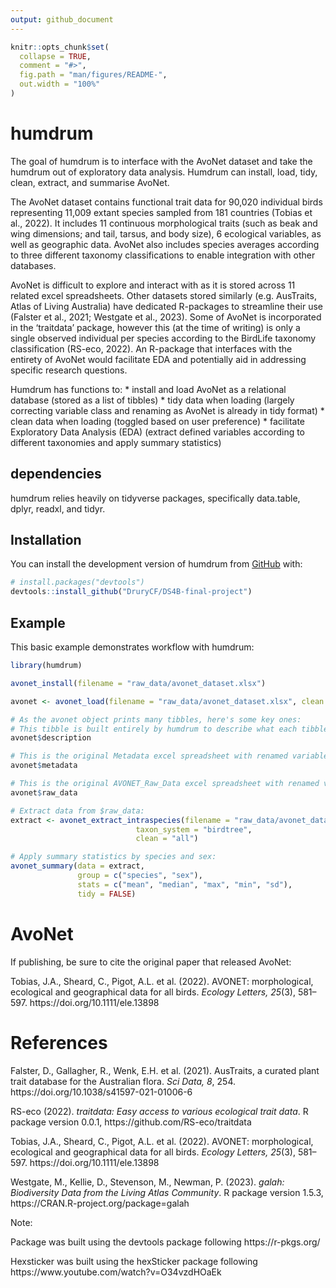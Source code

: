 ```yaml
---
output: github_document
---
```


<!-- README.md is generated from README.Rmd. Please edit that file -->

```r
knitr::opts_chunk$set(
  collapse = TRUE,
  comment = "#>",
  fig.path = "man/figures/README-",
  out.width = "100%"
)
```

# humdrum

<!-- badges: start -->
<!-- badges: end -->

The goal of humdrum is to interface with the AvoNet dataset and take the humdrum out of exploratory data analysis. Humdrum can install, load, tidy, clean, extract, and summarise AvoNet.

The AvoNet dataset contains functional trait data for 90,020 individual birds representing 11,009 extant species sampled from 181 countries (Tobias et al., 2022). It includes 11 continuous morphological traits (such as beak and wing dimensions; and tail, tarsus, and body size), 6 ecological variables, as well as geographic data. AvoNet also includes species averages according to three different taxonomy classifications to enable integration with other databases.

AvoNet is difficult to explore and interact with as it is stored across 11 related excel spreadsheets. Other datasets stored similarly (e.g. AusTraits, Atlas of Living Australia) have dedicated R-packages to streamline their use (Falster et al., 2021; Westgate et al., 2023). Some of AvoNet is incorporated in the 'traitdata' package, however this (at the time of writing) is only a single observed individual per species according to the BirdLife taxonomy classification (RS-eco, 2022). An R-package that interfaces with the entirety of AvoNet would facilitate EDA and potentially aid in addressing specific research questions.

Humdrum has functions to:
* install and load AvoNet as a relational database (stored as a list of tibbles)
* tidy data when loading (largely correcting variable class and renaming as AvoNet is already in tidy format)
* clean data when loading (toggled based on user preference)
* facilitate Exploratory Data Analysis (EDA) (extract defined variables according to different taxonomies and apply summary statistics)

## dependencies

humdrum relies heavily on tidyverse packages, specifically data.table, dplyr, readxl, and tidyr.

## Installation

You can install the development version of humdrum from [GitHub](https://github.com/DruryCF/DS4B-final-project) with:

``` r
# install.packages("devtools")
devtools::install_github("DruryCF/DS4B-final-project")
```

## Example

This basic example demonstrates workflow with humdrum:

```r
library(humdrum)

avonet_install(filename = "raw_data/avonet_dataset.xlsx")

avonet <- avonet_load(filename = "raw_data/avonet_dataset.xlsx", clean = "all")

# As the avonet object prints many tibbles, here's some key ones:
# This tibble is built entirely by humdrum to describe what each tibble contains:
avonet$description 

# This is the original Metadata excel spreadsheet with renamed variables:
avonet$metadata

# This is the original AVONET_Raw_Data excel spreadsheet with renamed variables and excluded observations outlined in the avonet_exclude object written to the global environment (also removes empty variables with embargoed data):
avonet$raw_data

# Extract data from $raw_data:
extract <- avonet_extract_intraspecies(filename = "raw_data/avonet_dataset.xlsx",
                            taxon_system = "birdtree",
                            clean = "all")

# Apply summary statistics by species and sex:
avonet_summary(data = extract,
               group = c("species", "sex"),
               stats = c("mean", "median", "max", "min", "sd"),
               tidy = FALSE)
```

# AvoNet

If publishing, be sure to cite the original paper that released AvoNet:

Tobias, J.A., Sheard, C., Pigot, A.L. et al. (2022). AVONET: morphological, ecological and geographical data for all birds. _Ecology Letters, 25_(3), 581–597. https://doi.org/10.1111/ele.13898

# References

Falster, D., Gallagher, R., Wenk, E.H. et al. (2021). AusTraits, a curated plant trait database for the Australian flora. _Sci Data, 8_, 254. https://doi.org/10.1038/s41597-021-01006-6

RS-eco (2022). _traitdata: Easy access to various ecological trait data_. R package version 0.0.1, https://github.com/RS-eco/traitdata

Tobias, J.A., Sheard, C., Pigot, A.L. et al. (2022). AVONET: morphological, ecological and geographical data for all birds. _Ecology Letters, 25_(3), 581–597. https://doi.org/10.1111/ele.13898

Westgate, M., Kellie, D., Stevenson, M., Newman, P. (2023). _galah: Biodiversity Data from the Living Atlas Community_. R package version 1.5.3, https://CRAN.R-project.org/package=galah

Note:

Package was built using the devtools package following https://r-pkgs.org/

Hexsticker was built using the hexSticker package following https://www.youtube.com/watch?v=O34vzdHOaEk

